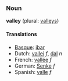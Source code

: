 ===Noun===
'''valley''' (plural: [[valleys]])

====Translations====
*[[Basque]]: [[ibar]]
*Dutch: [[vallei]] ''f'', [[dal]] ''n''
*French: [[vallée]] ''f''
*German: [[Senke]] ''f''
*Spanish: [[valle]] ''f''